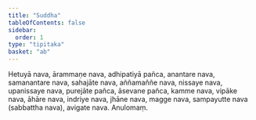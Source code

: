 ```yaml
---
title: "Suddha"
tableOfContents: false
sidebar:
  order: 1
type: "tipitaka"
basket: "ab"
---
```



<DynamicBreadcrumb />

<Division number="192">

<Paragraph number="2785">
Hetuyā nava, ārammaṇe nava, adhipatiyā pañca, anantare nava, samanantare nava, sahajāte nava, aññamaññe nava, nissaye nava, upanissaye nava, purejāte pañca, āsevane pañca, kamme nava, vipāke nava, āhāre nava, indriye nava, jhāne nava, magge nava, sampayutte nava (sabbattha nava), avigate nava.

</Paragraph>
</Division>

<Paragraph number="2786" type="center">
Anulomaṃ.
</Paragraph>